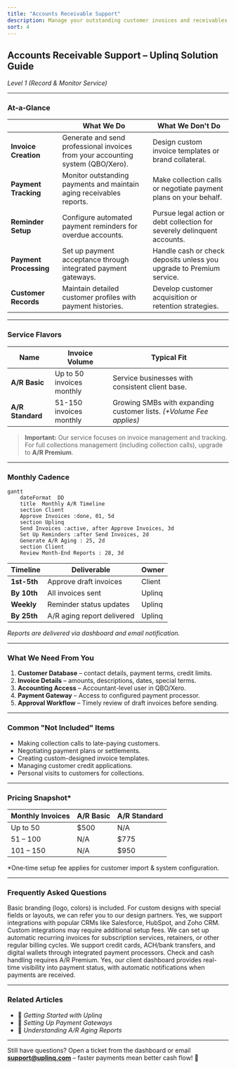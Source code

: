 ```yaml
---
title: "Accounts Receivable Support"
description: Manage your outstanding customer invoices and receivables with Uplinq's A/R support tools
sort: 4
---
```


## Accounts Receivable Support – Uplinq Solution Guide  
*Level 1 (Record & Monitor Service)*

---

### At‑a‑Glance  
| | **What We Do** | **What We Don't Do** |
|---|---|---|
| **Invoice Creation** | Generate and send professional invoices from your accounting system (QBO/Xero). | Design custom invoice templates or brand collateral. |
| **Payment Tracking** | Monitor outstanding payments and maintain aging receivables reports. | Make collection calls or negotiate payment plans on your behalf. |
| **Reminder Setup** | Configure automated payment reminders for overdue accounts. | Pursue legal action or debt collection for severely delinquent accounts. |
| **Payment Processing** | Set up payment acceptance through integrated payment gateways. | Handle cash or check deposits unless you upgrade to Premium service. |
| **Customer Records** | Maintain detailed customer profiles with payment histories. | Develop customer acquisition or retention strategies. |

---

### Service Flavors  
| **Name** | **Invoice Volume** | **Typical Fit** |
|----------|-------------------|-----------------|
| **A/R Basic** | Up to 50 invoices monthly | Service businesses with consistent client base. |
| **A/R Standard** | 51-150 invoices monthly | Growing SMBs with expanding customer lists. *(+Volume Fee applies)* |

> **Important:** Our service focuses on invoice management and tracking. For full collections management (including collection calls), upgrade to **A/R Premium**.

---

### Monthly Cadence  

```mermaid
gantt
    dateFormat  DD
    title  Monthly A/R Timeline
    section Client
    Approve Invoices :done, 01, 5d
    section Uplinq
    Send Invoices :active, after Approve Invoices, 3d
    Set Up Reminders :after Send Invoices, 2d
    Generate A/R Aging : 25, 2d
    section Client
    Review Month-End Reports : 28, 3d
```

| Timeline | Deliverable | Owner |
|---------|-------------|-------|
| **1st-5th** | Approve draft invoices | Client |
| **By 10th** | All invoices sent | Uplinq |
| **Weekly** | Reminder status updates | Uplinq |
| **By 25th** | A/R aging report delivered | Uplinq |

*Reports are delivered via dashboard and email notification.*

---

### What We Need From You  
1. **Customer Database** – contact details, payment terms, credit limits.  
2. **Invoice Details** – amounts, descriptions, dates, special terms.  
3. **Accounting Access** – Accountant-level user in QBO/Xero.  
4. **Payment Gateway** – Access to configured payment processor.  
5. **Approval Workflow** – Timely review of draft invoices before sending.

---

### Common "Not Included" Items  
- Making collection calls to late-paying customers.  
- Negotiating payment plans or settlements.  
- Creating custom-designed invoice templates.  
- Managing customer credit applications.  
- Personal visits to customers for collections.  

---

### Pricing Snapshot*  
| Monthly Invoices | **A/R Basic** | **A/R Standard** |
|-----------------|--------------|-----------------|
| Up to 50 | $500 | N/A |
| 51 – 100 | N/A | $775 |
| 101 – 150 | N/A | $950 |

\*One‑time setup fee applies for customer import & system configuration.

---

### Frequently Asked Questions  

<Callout type="info" title="Q: Can you customize our invoice template with our branding?">
Basic branding (logo, colors) is included. For custom designs with special fields or layouts, we can refer you to our design partners.
</Callout>

<Callout type="info" title="Q: Do you integrate with any CRM systems?">
Yes, we support integrations with popular CRMs like Salesforce, HubSpot, and Zoho CRM. Custom integrations may require additional setup fees.
</Callout>

<Callout type="info" title="Q: How do you handle recurring invoices?">
We can set up automatic recurring invoices for subscription services, retainers, or other regular billing cycles.
</Callout>

<Callout type="info" title="Q: What payment methods can customers use?">
We support credit cards, ACH/bank transfers, and digital wallets through integrated payment processors. Check and cash handling requires A/R Premium.
</Callout>

<Callout type="info" title="Q: Can I see real-time payment status?">
Yes, our client dashboard provides real-time visibility into payment status, with automatic notifications when payments are received.
</Callout>

---

### Related Articles  
- 🔗 *Getting Started with Uplinq*  
- 🔗 *Setting Up Payment Gateways*  
- 🔗 *Understanding A/R Aging Reports*  

---

Still have questions? Open a ticket from the dashboard or email **support@uplinq.com** – faster payments mean better cash flow! 💸